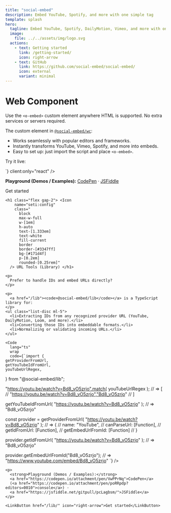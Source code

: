 ```yaml
---
title: "social-embed"
description: Embed YouTube, Spotify, and more with one simple tag
template: splash
hero:
  tagline: Embed YouTube, Spotify, DailyMotion, Vimeo, and more with one simple tag.
  image:
    file: ../../assets/img/logo.svg
  actions:
    - text: Getting started
      link: /getting-started/
      icon: right-arrow
    - text: GitHub
      link: https://github.com/social-embed/social-embed/
      icon: external
      variant: minimal
---
```



<div class="grid grid-cols-1 gap-4 sm:mt-16 lg:grid-cols-6">

  <div class="p-px lg:col-span-3">

  <h1 class="flex gap-2"> <Icon
      name="seti:crystal_embedded"
      class="
        block
        max-w-full
        w-[1em]
        h-auto
        text-[1.333em]
        text-white
        fill-current
        mt-0
        border
        border-[#bd53ee]
        bg-[#40224e]
        p-[0.2em]
        rounded-[0.25rem]"
    /> Web Component </h1>

  <p>
    Use the <code>&lt;o-embed&gt;</code> custom element anywhere HTML is supported. 
    No extra services or servers required.
  </p>

  <p>The custom element in <a href="/wc"><code>@social-embed/wc</code></a>:</p>

  <ul class="list-disc ml-5">
    <li>Works seamlessly with popular editors and frameworks.</li>
    <li>Instantly transforms YouTube, Vimeo, Spotify, and more into embeds.</li>
    <li>Easy to set up: just import the script and place <code>&lt;o-embed&gt;</code>.</li>
  </ul>

  <p>Try it live:</p>
  <ReactLive
    initialCode={`<o-embed
    url="https://youtu.be/FTQbiNvZqaY"
    width="100%"
/>`}
    client:only="react"
  />

  <p>
    <strong>Playground (Demos / Examples):</strong>
    <a href="https://codepen.io/attachment/pen/poRRwdy">CodePen</a> ·
    <a href="https://jsfiddle.net/gitpull/vc13Lhkz/">JSFiddle</a>
  </p>

<LinkButton href="/wc/" icon="right-arrow">Get started</LinkButton>

  </div>

  <div class="p-px lg:col-span-3 !mt-0">

    <h1 class="flex gap-2"> <Icon
        name="seti:config"
        class="
          block
          max-w-full
          w-[1em]
          h-auto
          text-[1.333em]
          text-white
          fill-current
          border
          border-[#3347ff]
          bg-[#171d4f]
          p-[0.2em]
          rounded-[0.25rem]"
      /> URL Tools (Library) </h1>

    <p>
      Prefer to handle IDs and embed URLs directly?
    </p>

    <p>
      <a href="/lib"><code>@social-embed/lib</code></a> is a TypeScript library for:
    </p>
    <ul class="list-disc ml-5">
      <li>Extracting IDs from any recognized provider URL (YouTube, DailyMotion, Loom, and more).</li>
      <li>Converting those IDs into embeddable formats.</li>
      <li>Normalizing or validating incoming URLs.</li>
    </ul>

    <Code
      lang="ts"
      wrap
      code={`import {
    getProviderFromUrl,
    getYouTubeIdFromUrl,
    youTubeUrlRegex,
} from "@social-embed/lib";

"https://youtu.be/watch?v=Bd8_vO5zrjo".match(
    youTubeUrlRegex
);
// => [
//   "https://youtu.be/watch?v=Bd8_vO5zrjo","Bd8_vO5zrjo"
// ]

getYouTubeIdFromUrl(
    "https://youtu.be/watch?v=Bd8_vO5zrjo"
);
// => "Bd8_vO5zrjo"

const provider = getProviderFromUrl(
    "https://youtu.be/watch?v=Bd8_vO5zrjo"
);
// => {
//   name: "YouTube",
//   canParseUrl: [Function],
//   getIdFromUrl: [Function],
//   getEmbedUrlFromId: [Function]
// }

provider.getIdFromUrl(
    "https://youtu.be/watch?v=Bd8_vO5zrjo"
);
// => "Bd8_vO5zrjo"

provider.getEmbedUrlFromId("Bd8_vO5zrjo");
// => "https://www.youtube.com/embed/Bd8_vO5zrjo"
`}
/>

    <p>
      <strong>Playground (Demos / Examples):</strong>
      <a href="https://codepen.io/attachment/pen/VwPPrNq">CodePen</a>
      (<a href="https://codepen.io/attachment/pen/poRRpdp?editors=0010">console</a>) ·
      <a href="https://jsfiddle.net/gitpull/pcLagbsm/">JSFiddle</a>
    </p>

    <LinkButton href="/lib/" icon="right-arrow">Get started</LinkButton>

  </div>

</div>
